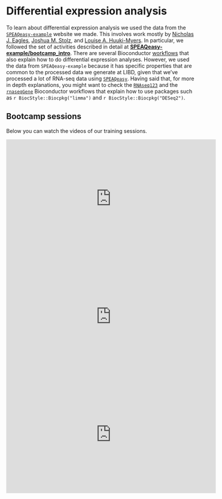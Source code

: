 # Differential expression analysis

To learn about differential expression analysis we used the data from the [`SPEAQeasy-example`](http://research.libd.org/SPEAQeasy-example/) website we made. This involves work mostly by [Nicholas J. Eagles](https://github.com/Nick-Eagles), [Joshua M. Stolz](https://github.com/joshstolz), and [Louise A. Huuki-Myers](https://github.com/lahuuki). In particular, we followed the set of activities described in detail at [**SPEAQeasy-example/bootcamp_intro**](http://research.libd.org/SPEAQeasy-example/bootcamp_intro). There are several Bioconductor [workflows](http://bioconductor.org/packages/release/BiocViews.html#___Workflow) that also explain how to do differential expression analyses. However, we used the data from `SPEAQeasy-example` because it has specific properties that are common to the processed data we generate at LIBD, given that we've processed a lot of RNA-seq data using [`SPEAQeasy`](http://research.libd.org/SPEAQeasy/). Having said that, for more in depth explanations, you might want to check the [`RNAseq123`](http://bioconductor.org/packages/release/workflows/vignettes/RNAseq123/inst/doc/limmaWorkflow.html) and the [`rnaseqGene`](http://bioconductor.org/packages/release/workflows/vignettes/rnaseqGene/inst/doc/rnaseqGene.html) Bioconductor workflows that explain how to use packages such as `r BiocStyle::Biocpkg("limma")` and `r BiocStyle::Biocpkg("DESeq2")`.


## Bootcamp sessions

Below you can watch the videos of our training sessions.

<iframe width="560" height="315" src="https://www.youtube.com/embed/-tUHQd4o33Y" frameborder="0" allow="accelerometer; autoplay; clipboard-write; encrypted-media; gyroscope; picture-in-picture" allowfullscreen></iframe>

<iframe width="560" height="315" src="https://www.youtube.com/embed/X9drrxmqooA" frameborder="0" allow="accelerometer; autoplay; clipboard-write; encrypted-media; gyroscope; picture-in-picture" allowfullscreen></iframe>

<iframe width="560" height="315" src="https://www.youtube.com/embed/Ar2bVFtHDoA" frameborder="0" allow="accelerometer; autoplay; clipboard-write; encrypted-media; gyroscope; picture-in-picture" allowfullscreen></iframe>
